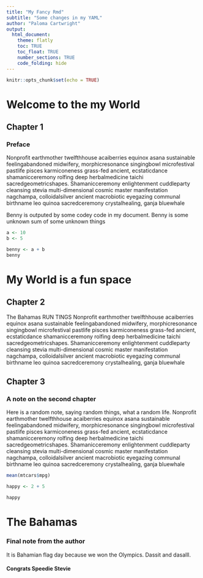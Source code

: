 ```yaml
---
title: "My Fancy Rmd"
subtitle: "Some changes in my YAML"
author: "Paloma Cartwright"
output: 
  html_document:
    theme: flatly
    toc: TRUE
    toc_float: TRUE
    number_sections: TRUE
    code_folding: hide
---
```


```r
knitr::opts_chunk$set(echo = TRUE)
```
# Welcome to the my World
## Chapter 1

### Preface 

Nonprofit earthmother twelfthhouse acaiberries equinox asana sustainable feelingabandoned midwifery, morphicresonance singingbowl microfestival pastlife pisces karmiconeness grass-fed ancient, ecstaticdance shamanicceremony rolfing deep herbalmedicine taichi sacredgeometricshapes. Shamanicceremony enlightenment cuddleparty cleansing stevia multi-dimensional cosmic master manifestation nagchampa, colloidalsilver ancient macrobiotic eyegazing communal birthname leo quinoa sacredceremony crystalhealing, ganja bluewhale 

Benny is outputed by some codey code in my document. Benny is some unknown sum of some unknown things 

```r

a <- 10
b <- 5 

benny <- a + b 
benny 
```
# My World is a fun space 

## Chapter 2

The Bahamas RUN TINGS 
Nonprofit earthmother twelfthhouse acaiberries equinox asana sustainable feelingabandoned midwifery, morphicresonance singingbowl microfestival pastlife pisces karmiconeness grass-fed ancient, ecstaticdance shamanicceremony rolfing deep herbalmedicine taichi sacredgeometricshapes. Shamanicceremony enlightenment cuddleparty cleansing stevia multi-dimensional cosmic master manifestation nagchampa, colloidalsilver ancient macrobiotic eyegazing communal birthname leo quinoa sacredceremony crystalhealing, ganja bluewhale 

## Chapter 3 

### A note on the second chapter 

Here is a random note, saying random things, what a random life. Nonprofit earthmother twelfthhouse acaiberries equinox asana sustainable feelingabandoned midwifery, morphicresonance singingbowl microfestival pastlife pisces karmiconeness grass-fed ancient, ecstaticdance shamanicceremony rolfing deep herbalmedicine taichi sacredgeometricshapes. Shamanicceremony enlightenment cuddleparty cleansing stevia multi-dimensional cosmic master manifestation nagchampa, colloidalsilver ancient macrobiotic eyegazing communal birthname leo quinoa sacredceremony crystalhealing, ganja bluewhale 

```r

mean(mtcars$mpg)

happy <- 2 + 5

happy
```
# The Bahamas 
### Final note from the author

It is Bahamian flag day because we won the Olympics. Dassit and dasalll. 

#### Congrats Speedie Stevie 


